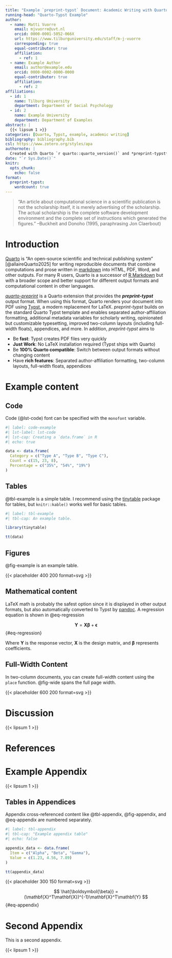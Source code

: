 ```yaml
---
title: "Example `preprint-typst` Document: Academic Writing with Quarto and Typst"
running-head: "Quarto-Typst Example"
author:
  - name: Matti Vuorre
    email: mjvuorre@uvt.nl
    orcid: 0000-0001-5052-066X
    url: https://www.tilburguniversity.edu/staff/m-j-vuorre
    corresponding: true
    equal-contributor: true
    affiliation:
      - ref: 1
  - name: Example Author
    email: author@example.edu
    orcid: 0000-0002-0000-0000
    equal-contributor: true
    affiliation:
      - ref: 2
affiliations:
  - id: 1
    name: Tilburg University
    department: Department of Social Psychology
  - id: 2
    name: Example University
    department: Department of Examples
abstract: |
  {{< lipsum 1 >}}
categories: [Quarto, Typst, example, academic writing]
bibliography: bibliography.bib
csl: https://www.zotero.org/styles/apa
authornote: |
  Created with Quarto `r quarto::quarto_version()` and *preprint-typst* `r yaml::read_yaml('_extensions/preprint/_extension.yml')$version` on `r Sys.Date()`.
date: "`r Sys.Date()`"
knitr:
  opts_chunk:
    echo: false
format:
  preprint-typst:
    wordcount: true
---
```


> "An article about computational science in a scientific publication is not the scholarship itself, it is merely advertising of the scholarship. The actual scholarship is the complete software development environment and the complete set of instructions which generated the figures."
>--Buckheit and Donoho (1995, paraphrasing Jon Claerbout)

# Introduction

[Quarto](https://quarto.org/) is "An open-source scientific and technical publishing system" [@allaireQuarto2025] for writing reproducible documents that combine computations and prose written in [markdown](https://quarto.org/docs/authoring/markdown-basics.html) into HTML, PDF, Word, and other outputs. For many R users, Quarto is a successor of [R Markdown](https://rmarkdown.rstudio.com/) but with a broader scope and better support for different output formats and computational content in other languages.

[*quarto-preprint*](https://github.com/mvuorre/quarto-preprint) is a Quarto extension that provides the ***preprint-typst*** output format. When using this format, Quarto renders your document into PDF using [Typst](https://typst.app/), a modern replacement for LaTeX. *preprint-typst* builds on the standard Quarto Typst template and enables separated author-affiliation formatting, additional metadata variables for scholarly writing, opinionated but customizable typesetting, improved two-column layouts (including full-width floats), appendices, and more. In addition, *preprint-typst* aims to

- Be **fast**: Typst creates PDF files very quickly
- **Just Work**: No LaTeX installation required (Typst ships with Quarto)
- Be **100% Quarto compatible**: Switch between output formats without changing content
- Have **rich features**: Separated author-affiliation formatting, two-column layouts, full-width floats, appendices

# Example content

## Code

Code (@lst-code) font can be specified with the `monofont` variable.

```r
#| label: code-example
#| lst-label: lst-code
#| lst-cap: Creating a `data.frame` in R
#| echo: true

data <- data.frame(
  Category = c("Type A", "Type B", "Type C"),
  Count = c(15, 23, 8),
  Percentage = c("35%", "54%", "19%")
)
```

## Tables

@tbl-example is a simple table. I recommend using the [tinytable](https://github.com/vincentarelbundock/tinytable) package for tables, but `knitr::kable()` works well for basic tables.

```r
#| label: tbl-example
#| tbl-cap: An example table.

library(tinytable)

tt(data)
```

## Figures

@fig-example is an example table.

::: {#fig-example fig-cap="Example figure."}
{{< placeholder 400 200 format=svg >}}
:::

## Mathematical content

LaTeX math is probably the safest option since it is displayed in other output formats, but also automatically converted to Typst by [pandoc](https://pandoc.org/). A regression equation is shown in @eq-regression

$$
\mathbf{Y} = \mathbf{X}\boldsymbol{\beta} + \boldsymbol{\epsilon}
$$ {#eq-regression}

Where $\mathbf{Y}$ is the response vector, $\mathbf{X}$ is the design matrix, and $\boldsymbol{\beta}$ represents coefficients.

## Full-Width Content

In two-column documents, you can create full-width content using the `place` function. @fig-wide spans the full page width.

:::: {.place arguments='auto, scope: "parent", float: true'}
::: {#fig-wide fig-cap="Example of full-width content spanning multiple columns"}
{{< placeholder 600 200 format=svg >}}
:::
::::

# Discussion

{{< lipsum 1 >}}

# References

::: {#refs}
:::

```{=typst}
#show: appendix.with()
```

# Example Appendix {.appendix}

{{< lipsum 1 >}}

## Tables in Appendices {.appendix}

Appendix cross-referenced content like @tbl-appendix, @fig-appendix, and @eq-appendix are numbered separately.

```r
#| label: tbl-appendix
#| tbl-cap: "Example appendix table"
#| echo: false

appendix_data <- data.frame(
  Item = c("Alpha", "Beta", "Gamma"),
  Value = c(1.23, 4.56, 7.89)
)

tt(appendix_data)
```

::: {#fig-appendix fig-cap="Example appendix figure"}
{{< placeholder 300 150 format=svg >}}
:::

$$
\hat{\boldsymbol{\beta}} = (\mathbf{X}^T\mathbf{X})^{-1}\mathbf{X}^T\mathbf{Y}
$$ {#eq-appendix}

# Second Appendix {.appendix}

This is a second appendix.

{{< lipsum 1 >}}
